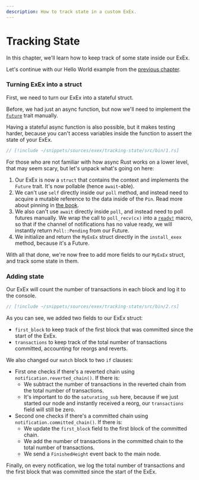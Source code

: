 ```yaml
---
description: How to track state in a custom ExEx.
---
```


# Tracking State

In this chapter, we'll learn how to keep track of some state inside our ExEx.

Let's continue with our Hello World example from the [previous chapter](./hello-world).

### Turning ExEx into a struct

First, we need to turn our ExEx into a stateful struct.

Before, we had just an async function, but now we'll need to implement
the [`Future`](https://doc.rust-lang.org/std/future/trait.Future.html) trait manually.

<div class="warning">

Having a stateful async function is also possible, but it makes testing harder,
because you can't access variables inside the function to assert the state of your ExEx.

</div>

```rust
// [!include ~/snippets/sources/exex/tracking-state/src/bin/1.rs]
```

For those who are not familiar with how async Rust works on a lower level, that may seem scary,
but let's unpack what's going on here:

1. Our ExEx is now a `struct` that contains the context and implements the `Future` trait. It's now pollable (hence `await`-able).
1. We can't use `self` directly inside our `poll` method, and instead need to acquire a mutable reference to the data inside of the `Pin`.
   Read more about pinning in [the book](https://rust-lang.github.io/async-book/part-reference/pinning.html).
1. We also can't use `await` directly inside `poll`, and instead need to poll futures manually.
   We wrap the call to `poll_recv(cx)` into a [`ready!`](https://doc.rust-lang.org/std/task/macro.ready.html) macro,
   so that if the channel of notifications has no value ready, we will instantly return `Poll::Pending` from our Future.
1. We initialize and return the `MyExEx` struct directly in the `install_exex` method, because it's a Future.

With all that done, we're now free to add more fields to our `MyExEx` struct, and track some state in them.

### Adding state

Our ExEx will count the number of transactions in each block and log it to the console.

```rust
// [!include ~/snippets/sources/exex/tracking-state/src/bin/2.rs]
```

As you can see, we added two fields to our ExEx struct:

-   `first_block` to keep track of the first block that was committed since the start of the ExEx.
-   `transactions` to keep track of the total number of transactions committed, accounting for reorgs and reverts.

We also changed our `match` block to two `if` clauses:

-   First one checks if there's a reverted chain using `notification.reverted_chain()`. If there is:
    -   We subtract the number of transactions in the reverted chain from the total number of transactions.
    -   It's important to do the `saturating_sub` here, because if we just started our node and
        instantly received a reorg, our `transactions` field will still be zero.
-   Second one checks if there's a committed chain using `notification.committed_chain()`. If there is:
    -   We update the `first_block` field to the first block of the committed chain.
    -   We add the number of transactions in the committed chain to the total number of transactions.
    -   We send a `FinishedHeight` event back to the main node.

Finally, on every notification, we log the total number of transactions and
the first block that was committed since the start of the ExEx.
